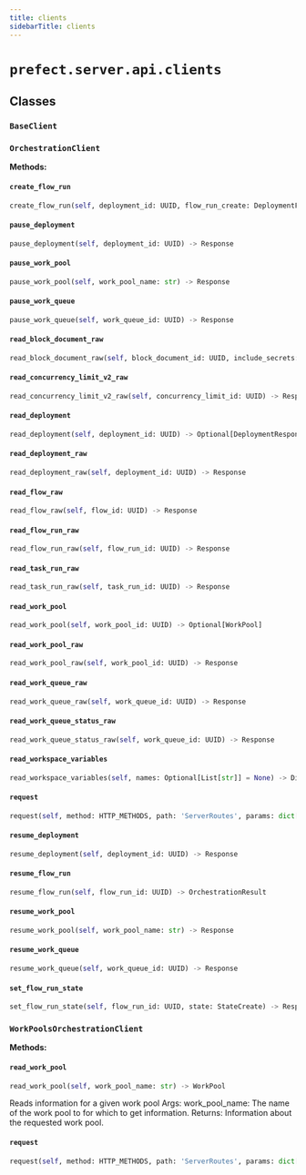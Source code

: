 ```yaml
---
title: clients
sidebarTitle: clients
---
```


# `prefect.server.api.clients`

## Classes

### `BaseClient` <sup><a href="https://github.com/PrefectHQ/prefect/blob/main/src/prefect/server/api/clients.py#L30" target="_blank"><Icon icon="github" style="width: 14px; height: 14px;" /></a></sup>

### `OrchestrationClient` <sup><a href="https://github.com/PrefectHQ/prefect/blob/main/src/prefect/server/api/clients.py#L66" target="_blank"><Icon icon="github" style="width: 14px; height: 14px;" /></a></sup>

**Methods:**

#### `create_flow_run` <sup><a href="https://github.com/PrefectHQ/prefect/blob/main/src/prefect/server/api/clients.py#L85" target="_blank"><Icon icon="github" style="width: 14px; height: 14px;" /></a></sup>

```python
create_flow_run(self, deployment_id: UUID, flow_run_create: DeploymentFlowRunCreate) -> Response
```

#### `pause_deployment` <sup><a href="https://github.com/PrefectHQ/prefect/blob/main/src/prefect/server/api/clients.py#L106" target="_blank"><Icon icon="github" style="width: 14px; height: 14px;" /></a></sup>

```python
pause_deployment(self, deployment_id: UUID) -> Response
```

#### `pause_work_pool` <sup><a href="https://github.com/PrefectHQ/prefect/blob/main/src/prefect/server/api/clients.py#L127" target="_blank"><Icon icon="github" style="width: 14px; height: 14px;" /></a></sup>

```python
pause_work_pool(self, work_pool_name: str) -> Response
```

#### `pause_work_queue` <sup><a href="https://github.com/PrefectHQ/prefect/blob/main/src/prefect/server/api/clients.py#L156" target="_blank"><Icon icon="github" style="width: 14px; height: 14px;" /></a></sup>

```python
pause_work_queue(self, work_queue_id: UUID) -> Response
```

#### `read_block_document_raw` <sup><a href="https://github.com/PrefectHQ/prefect/blob/main/src/prefect/server/api/clients.py#L168" target="_blank"><Icon icon="github" style="width: 14px; height: 14px;" /></a></sup>

```python
read_block_document_raw(self, block_document_id: UUID, include_secrets: bool = True) -> Response
```

#### `read_concurrency_limit_v2_raw` <sup><a href="https://github.com/PrefectHQ/prefect/blob/main/src/prefect/server/api/clients.py#L218" target="_blank"><Icon icon="github" style="width: 14px; height: 14px;" /></a></sup>

```python
read_concurrency_limit_v2_raw(self, concurrency_limit_id: UUID) -> Response
```

#### `read_deployment` <sup><a href="https://github.com/PrefectHQ/prefect/blob/main/src/prefect/server/api/clients.py#L70" target="_blank"><Icon icon="github" style="width: 14px; height: 14px;" /></a></sup>

```python
read_deployment(self, deployment_id: UUID) -> Optional[DeploymentResponse]
```

#### `read_deployment_raw` <sup><a href="https://github.com/PrefectHQ/prefect/blob/main/src/prefect/server/api/clients.py#L67" target="_blank"><Icon icon="github" style="width: 14px; height: 14px;" /></a></sup>

```python
read_deployment_raw(self, deployment_id: UUID) -> Response
```

#### `read_flow_raw` <sup><a href="https://github.com/PrefectHQ/prefect/blob/main/src/prefect/server/api/clients.py#L82" target="_blank"><Icon icon="github" style="width: 14px; height: 14px;" /></a></sup>

```python
read_flow_raw(self, flow_id: UUID) -> Response
```

#### `read_flow_run_raw` <sup><a href="https://github.com/PrefectHQ/prefect/blob/main/src/prefect/server/api/clients.py#L93" target="_blank"><Icon icon="github" style="width: 14px; height: 14px;" /></a></sup>

```python
read_flow_run_raw(self, flow_run_id: UUID) -> Response
```

#### `read_task_run_raw` <sup><a href="https://github.com/PrefectHQ/prefect/blob/main/src/prefect/server/api/clients.py#L96" target="_blank"><Icon icon="github" style="width: 14px; height: 14px;" /></a></sup>

```python
read_task_run_raw(self, task_run_id: UUID) -> Response
```

#### `read_work_pool` <sup><a href="https://github.com/PrefectHQ/prefect/blob/main/src/prefect/server/api/clients.py#L143" target="_blank"><Icon icon="github" style="width: 14px; height: 14px;" /></a></sup>

```python
read_work_pool(self, work_pool_id: UUID) -> Optional[WorkPool]
```

#### `read_work_pool_raw` <sup><a href="https://github.com/PrefectHQ/prefect/blob/main/src/prefect/server/api/clients.py#L137" target="_blank"><Icon icon="github" style="width: 14px; height: 14px;" /></a></sup>

```python
read_work_pool_raw(self, work_pool_id: UUID) -> Response
```

#### `read_work_queue_raw` <sup><a href="https://github.com/PrefectHQ/prefect/blob/main/src/prefect/server/api/clients.py#L150" target="_blank"><Icon icon="github" style="width: 14px; height: 14px;" /></a></sup>

```python
read_work_queue_raw(self, work_queue_id: UUID) -> Response
```

#### `read_work_queue_status_raw` <sup><a href="https://github.com/PrefectHQ/prefect/blob/main/src/prefect/server/api/clients.py#L153" target="_blank"><Icon icon="github" style="width: 14px; height: 14px;" /></a></sup>

```python
read_work_queue_status_raw(self, work_queue_id: UUID) -> Response
```

#### `read_workspace_variables` <sup><a href="https://github.com/PrefectHQ/prefect/blob/main/src/prefect/server/api/clients.py#L181" target="_blank"><Icon icon="github" style="width: 14px; height: 14px;" /></a></sup>

```python
read_workspace_variables(self, names: Optional[List[str]] = None) -> Dict[str, StrictVariableValue]
```

#### `request` <sup><a href="https://github.com/PrefectHQ/prefect/blob/main/src/prefect/client/orchestration/base.py#L22" target="_blank"><Icon icon="github" style="width: 14px; height: 14px;" /></a></sup>

```python
request(self, method: HTTP_METHODS, path: 'ServerRoutes', params: dict[str, Any] | None = None, path_params: dict[str, Any] | None = None, **kwargs: Any) -> 'Response'
```

#### `resume_deployment` <sup><a href="https://github.com/PrefectHQ/prefect/blob/main/src/prefect/server/api/clients.py#L111" target="_blank"><Icon icon="github" style="width: 14px; height: 14px;" /></a></sup>

```python
resume_deployment(self, deployment_id: UUID) -> Response
```

#### `resume_flow_run` <sup><a href="https://github.com/PrefectHQ/prefect/blob/main/src/prefect/server/api/clients.py#L99" target="_blank"><Icon icon="github" style="width: 14px; height: 14px;" /></a></sup>

```python
resume_flow_run(self, flow_run_id: UUID) -> OrchestrationResult
```

#### `resume_work_pool` <sup><a href="https://github.com/PrefectHQ/prefect/blob/main/src/prefect/server/api/clients.py#L132" target="_blank"><Icon icon="github" style="width: 14px; height: 14px;" /></a></sup>

```python
resume_work_pool(self, work_pool_name: str) -> Response
```

#### `resume_work_queue` <sup><a href="https://github.com/PrefectHQ/prefect/blob/main/src/prefect/server/api/clients.py#L162" target="_blank"><Icon icon="github" style="width: 14px; height: 14px;" /></a></sup>

```python
resume_work_queue(self, work_queue_id: UUID) -> Response
```

#### `set_flow_run_state` <sup><a href="https://github.com/PrefectHQ/prefect/blob/main/src/prefect/server/api/clients.py#L116" target="_blank"><Icon icon="github" style="width: 14px; height: 14px;" /></a></sup>

```python
set_flow_run_state(self, flow_run_id: UUID, state: StateCreate) -> Response
```

### `WorkPoolsOrchestrationClient` <sup><a href="https://github.com/PrefectHQ/prefect/blob/main/src/prefect/server/api/clients.py#L226" target="_blank"><Icon icon="github" style="width: 14px; height: 14px;" /></a></sup>

**Methods:**

#### `read_work_pool` <sup><a href="https://github.com/PrefectHQ/prefect/blob/main/src/prefect/server/api/clients.py#L230" target="_blank"><Icon icon="github" style="width: 14px; height: 14px;" /></a></sup>

```python
read_work_pool(self, work_pool_name: str) -> WorkPool
```

Reads information for a given work pool
Args:
    work_pool_name: The name of the work pool to for which to get
        information.
Returns:
    Information about the requested work pool.


#### `request` <sup><a href="https://github.com/PrefectHQ/prefect/blob/main/src/prefect/client/orchestration/base.py#L22" target="_blank"><Icon icon="github" style="width: 14px; height: 14px;" /></a></sup>

```python
request(self, method: HTTP_METHODS, path: 'ServerRoutes', params: dict[str, Any] | None = None, path_params: dict[str, Any] | None = None, **kwargs: Any) -> 'Response'
```
